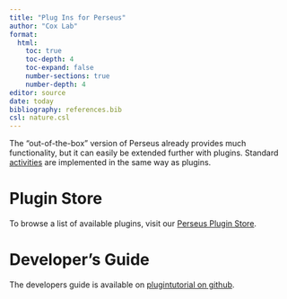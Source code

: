 ```yaml
---
title: "Plug Ins for Perseus"
author: "Cox Lab"
format: 
  html:
    toc: true
    toc-depth: 4
    toc-expand: false
    number-sections: true
    number-depth: 4
editor: source
date: today
bibliography: references.bib
csl: nature.csl
---
```


The "out-of-the-box" version of Perseus already provides much functionality, but it can easily be extended further with plugins. Standard [activities](docs/perseus_activities.html) are implemented in the same way as plugins.

# Plugin Store

To browse a list of available plugins, visit our [Perseus Plugin Store](docs/perseuspluginstore.html).

# Developer's Guide

The developers guide is available on [plugintutorial on github](http://github.com/jdrudolph/plugintutorial).